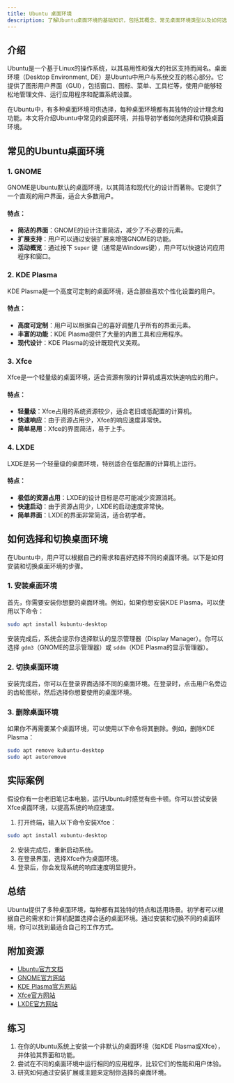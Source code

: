 ```yaml
---
title: Ubuntu 桌面环境
description: 了解Ubuntu桌面环境的基础知识，包括其概念、常见桌面环境类型以及如何选择和切换桌面环境。
---
```


## 介绍

Ubuntu是一个基于Linux的操作系统，以其易用性和强大的社区支持而闻名。桌面环境（Desktop Environment, DE）是Ubuntu中用户与系统交互的核心部分。它提供了图形用户界面（GUI），包括窗口、图标、菜单、工具栏等，使用户能够轻松地管理文件、运行应用程序和配置系统设置。

在Ubuntu中，有多种桌面环境可供选择，每种桌面环境都有其独特的设计理念和功能。本文将介绍Ubuntu中常见的桌面环境，并指导初学者如何选择和切换桌面环境。

## 常见的Ubuntu桌面环境

### 1. GNOME

GNOME是Ubuntu默认的桌面环境，以其简洁和现代化的设计而著称。它提供了一个直观的用户界面，适合大多数用户。

#### 特点：
- **简洁的界面**：GNOME的设计注重简洁，减少了不必要的元素。
- **扩展支持**：用户可以通过安装扩展来增强GNOME的功能。
- **活动概览**：通过按下 `Super` 键（通常是Windows键），用户可以快速访问应用程序和窗口。

### 2. KDE Plasma

KDE Plasma是一个高度可定制的桌面环境，适合那些喜欢个性化设置的用户。

#### 特点：
- **高度可定制**：用户可以根据自己的喜好调整几乎所有的界面元素。
- **丰富的功能**：KDE Plasma提供了大量的内置工具和应用程序。
- **现代设计**：KDE Plasma的设计既现代又美观。

### 3. Xfce

Xfce是一个轻量级的桌面环境，适合资源有限的计算机或喜欢快速响应的用户。

#### 特点：
- **轻量级**：Xfce占用的系统资源较少，适合老旧或低配置的计算机。
- **快速响应**：由于资源占用少，Xfce的响应速度非常快。
- **简单易用**：Xfce的界面简洁，易于上手。

### 4. LXDE

LXDE是另一个轻量级的桌面环境，特别适合在低配置的计算机上运行。

#### 特点：
- **极低的资源占用**：LXDE的设计目标是尽可能减少资源消耗。
- **快速启动**：由于资源占用少，LXDE的启动速度非常快。
- **简单界面**：LXDE的界面非常简洁，适合初学者。

## 如何选择和切换桌面环境

在Ubuntu中，用户可以根据自己的需求和喜好选择不同的桌面环境。以下是如何安装和切换桌面环境的步骤。

### 1. 安装桌面环境

首先，你需要安装你想要的桌面环境。例如，如果你想安装KDE Plasma，可以使用以下命令：

```bash
sudo apt install kubuntu-desktop
```

安装完成后，系统会提示你选择默认的显示管理器（Display Manager）。你可以选择 `gdm3`（GNOME的显示管理器）或 `sddm`（KDE Plasma的显示管理器）。

### 2. 切换桌面环境

安装完成后，你可以在登录界面选择不同的桌面环境。在登录时，点击用户名旁边的齿轮图标，然后选择你想要使用的桌面环境。

### 3. 删除桌面环境

如果你不再需要某个桌面环境，可以使用以下命令将其删除。例如，删除KDE Plasma：

```bash
sudo apt remove kubuntu-desktop
sudo apt autoremove
```

## 实际案例

假设你有一台老旧笔记本电脑，运行Ubuntu时感觉有些卡顿。你可以尝试安装Xfce桌面环境，以提高系统的响应速度。

1. 打开终端，输入以下命令安装Xfce：

```bash
sudo apt install xubuntu-desktop
```

2. 安装完成后，重新启动系统。
3. 在登录界面，选择Xfce作为桌面环境。
4. 登录后，你会发现系统的响应速度明显提升。

## 总结

Ubuntu提供了多种桌面环境，每种都有其独特的特点和适用场景。初学者可以根据自己的需求和计算机配置选择合适的桌面环境。通过安装和切换不同的桌面环境，你可以找到最适合自己的工作方式。

## 附加资源

- [Ubuntu官方文档](https://ubuntu.com/documentation)
- [GNOME官方网站](https://www.gnome.org/)
- [KDE Plasma官方网站](https://kde.org/plasma-desktop/)
- [Xfce官方网站](https://www.xfce.org/)
- [LXDE官方网站](http://lxde.org/)

## 练习

1. 在你的Ubuntu系统上安装一个非默认的桌面环境（如KDE Plasma或Xfce），并体验其界面和功能。
2. 尝试在不同的桌面环境中运行相同的应用程序，比较它们的性能和用户体验。
3. 研究如何通过安装扩展或主题来定制你选择的桌面环境。

